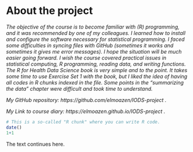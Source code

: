 
# About the project

*The objective of the course is to become familiar with (R) programming, and it was recommended by one of my colleagues. I learned how to install and configure the software necessary for statistical programming. I faced some difficulties in syncing files with GitHub (sometimes it works and sometimes it gives me error messages). I hope the situation will be much easier going forward. I wish the course covered practical issues in statistical computing, R programming, reading data, and writing functions. *
*The R for Health Data Science book is very simple and to the point. It takes some time to use Exercise Set 1 with the book, but I liked the idea of having all codes in R chunks indexed in the file. Some points in the "summarizing the data" chapter were difficult and took time to understand. *  

*My GitHub repository: https://github.com/elmoazen/IODS-project .*

*My Link to course diary: https://elmoazen.github.io/IODS-project .*

```r
# This is a so-called "R chunk" where you can write R code.
date()
1+1
```
The text continues here.

